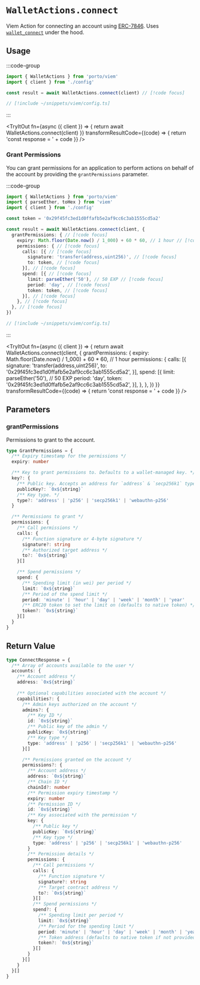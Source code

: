 
# `WalletActions.connect`

Viem Action for connecting an account using [ERC-7846](https://github.com/ethereum/ERCs/pull/779). Uses [`wallet_connect`](/sdk/rpc/wallet_connect) under the hood.

## Usage

:::code-group

```ts twoslash [example.ts]
import { WalletActions } from 'porto/viem'
import { client } from './config'

const result = await WalletActions.connect(client) // [!code focus]
```

```ts twoslash [config.ts] filename="config.ts"
// [!include ~/snippets/viem/config.ts]
```

:::

<TryItOut
  fn={async ({ client }) => {
    return await WalletActions.connect(client)
  }}
  transformResultCode={(code) => {
    return 'const response = ' + code
  }}
/>

### Grant Permissions

You can grant permissions for an application to perform actions on behalf of the account by providing the `grantPermissions` parameter.

:::code-group

```ts twoslash [example.ts]
import { WalletActions } from 'porto/viem'
import { parseEther, toHex } from 'viem'
import { client } from './config'

const token = '0x29f45fc3ed1d0ffafb5e2af9cc6c3ab1555cd5a2'

const result = await WalletActions.connect(client, {
  grantPermissions: { // [!code focus]
    expiry: Math.floor(Date.now() / 1_000) + 60 * 60, // 1 hour // [!code focus]
    permissions: { // [!code focus]
      calls: [{ // [!code focus]
        signature: 'transfer(address,uint256)', // [!code focus]
        to: token, // [!code focus]
      }], // [!code focus]
      spend: [{ // [!code focus]
        limit: parseEther('50'), // 50 EXP // [!code focus]
        period: 'day', // [!code focus]
        token: token, // [!code focus]
      }], // [!code focus]
    }, // [!code focus]
  }, // [!code focus]
})
```

```ts twoslash [config.ts] filename="config.ts"
// [!include ~/snippets/viem/config.ts]
```

:::

<TryItOut
  fn={async ({ client }) => {
    return await WalletActions.connect(client, {
      grantPermissions: {
        expiry: Math.floor(Date.now() / 1_000) + 60 * 60, // 1 hour
        permissions: {
          calls: [{
            signature: 'transfer(address,uint256)',
            to: '0x29f45fc3ed1d0ffafb5e2af9cc6c3ab1555cd5a2',
          }],
          spend: [{
            limit: parseEther('50'), // 50 EXP
            period: 'day',
            token: '0x29f45fc3ed1d0ffafb5e2af9cc6c3ab1555cd5a2',
          }],
        },
      },
    })
  }}
  transformResultCode={(code) => {
    return 'const response = ' + code
  }}
/>

## Parameters

### grantPermissions

Permissions to grant to the account.

```ts
type GrantPermissions = {
  /** Expiry timestamp for the permissions */
  expiry: number

  /** Key to grant permissions to. Defaults to a wallet-managed key. */
  key?: {
    /** Public key. Accepts an address for `address` & `secp256k1` types. */
    publicKey?: `0x${string}`
    /** Key type. */
    type?: 'address' | 'p256' | 'secp256k1' | 'webauthn-p256'
  }

  /** Permissions to grant */
  permissions: {
    /** Call permissions */
    calls: {
      /** Function signature or 4-byte signature */
      signature?: string
      /** Authorized target address */
      to?: `0x${string}`
    }[]

    /** Spend permissions */
    spend: {
      /** Spending limit (in wei) per period */
      limit: `0x${string}`
      /** Period of the spend limit */
      period: 'minute' | 'hour' | 'day' | 'week' | 'month' | 'year'
      /** ERC20 token to set the limit on (defaults to native token) */
      token?: `0x${string}`
    }[]
  }
}
```

## Return Value

```ts
type ConnectResponse = {
  /** Array of accounts available to the user */
  accounts: {
    /** Account address */
    address: `0x${string}`
    
    /** Optional capabilities associated with the account */ 
    capabilities?: {
      /** Admin keys authorized on the account */
      admins?: {
        /** Key ID */
        id: `0x${string}`
        /** Public key of the admin */
        publicKey: `0x${string}`
        /** Key type */
        type: 'address' | 'p256' | 'secp256k1' | 'webauthn-p256'
      }[]

      /** Permissions granted on the account */
      permissions?: {
        /** Account address */
        address: `0x${string}`
        /** Chain ID */
        chainId?: number
        /** Permission expiry timestamp */
        expiry: number
        /** Permission ID */
        id: `0x${string}`
        /** Key associated with the permission */
        key: {
          /** Public key */
          publicKey: `0x${string}`
          /** Key type */
          type: 'address' | 'p256' | 'secp256k1' | 'webauthn-p256'
        }
        /** Permission details */
        permissions: {
          /** Call permissions */
          calls: {
            /** Function signature */
            signature?: string
            /** Target contract address */
            to?: `0x${string}`
          }[]
          /** Spend permissions */
          spend?: {
            /** Spending limit per period */
            limit: `0x${string}`
            /** Period for the spending limit */
            period: 'minute' | 'hour' | 'day' | 'week' | 'month' | 'year'
            /** Token address (defaults to native token if not provided) */
            token?: `0x${string}`
          }[]
        }
      }[]
    }
  }[]
}
```
